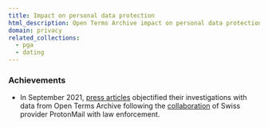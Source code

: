 ```yaml
---
title: Impact on personal data protection
html_description: Open Terms Archive impact on personal data protection.
domain: privacy
related_collections:
  - pga
  - dating
---
```


### Achievements

- In September 2021, [press articles](https://techcrunch.com/2021/09/06/protonmail-logged-ip-address-of-french-activist-after-order-by-swiss-authorities/) objectified their investigations with data from Open Terms Archive following the [collaboration](https://opentermsarchive.org/case-studies/protonmail-clarifies-its-privacy-policies) of Swiss provider ProtonMail with law enforcement.
